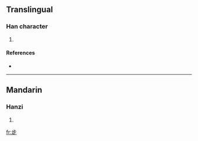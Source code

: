 ==Translingual==

===Han character===
{{Han char|rn=77|rad=止|as=04|sn=8|four=|canj=XX卜中一 (XXYLM), 卜中一人 (YLMO)}}

# {{defn|Han|sort=止04}}

====References====
* {{Han ref|kx=0576.040|dkj=16277|dj=0966.040|hdz=21441.010|uh=6B68|ud=27496}}

----

==Mandarin==

===Hanzi===
{{cmn-hanzi|pin=[[bù]] ([[bu4]])|wg=pu<sup>4</sup>}}

# {{defn|Mandarin}}

[[fr:歨]]